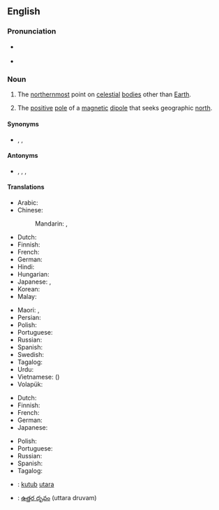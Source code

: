 {{also|north-pole|North Pole}}
==English==

===Pronunciation===
* {{a|RP}} {{IPA|en|/ˌnɔːθ ˈpəʊl/}}
* {{a|GA}} {{IPA|en|/ˌnɔɹθ ˈpoʊl/}}

===Noun===
{{en-noun}}

# The [[northernmost]] point on [[celestial]] [[body|bodies]] other than [[Earth]].
# {{lb|en|electromagnetism}} The [[positive]] [[pole]] of a [[magnetic]] [[dipole]] that seeks geographic [[north]].

====Synonyms====
* {{sense|positive magnetic pole}} {{l|en|positive pole}}, {{l|en|north-seeking pole}}, {{l|en|N-pole}}

====Antonyms====
* {{sense|positive magnetic pole}} {{l|en|negative pole}}, {{l|en|south pole}}, {{l|en|south-seeking pole}}, {{l|en|S-pole}}

====Translations====
{{trans-top|northernmost point on celestial bodies}}
* Arabic: {{t|ar|اَلْقُطْب اَلشَّمَالِيّ|m}}
* Chinese:
*: Mandarin: {{t+|zh|北極|sc=Hani}}, {{t+|zh|北极|tr=běijí|sc=Hani}}
* Dutch: {{t+|nl|noordpool|m}}
* Finnish: {{t+|fi|pohjoisnapa}}
* French: {{t+|fr|pôle Nord|m}}
* German: {{t+|de|Nordpol|m}}
* Hindi: {{t|hi|उत्तरी ध्रुव}}
* Hungarian: {{t+|hu|Északi-sark}}
* Japanese: {{t+|ja|北極|tr=ほっきょく, hokkyoku|sc=Jpan}}, {{t+|ja|北極点|tr=ほっきょくてん, hokkyokuten}}
* Korean: {{t+|ko|북극(北極)}}
* Malay: {{t|ms|kutub utara}}
{{trans-mid}}
* Maori: {{t|mi|pito raki}}, {{t|mi|pito ki te raki}}
* Persian: {{t|fa|قطب شمال|tr=qotb-e šomâl}}
* Polish: {{t|pl|biegun północny|m}}
* Portuguese: {{t|pt|polo norte|m}}
* Russian: {{t|ru|се́верный по́люс|m}}
* Spanish: {{t|es|polo norte|m}}
* Swedish: {{t+|sv|nordpol|c}}
* Tagalog: {{t|tl|hilagang taluktok}}
* Urdu: {{t|ur|قطب شمالی|m|tr=qutab śumālī|sc=ur-Arab}}
* Vietnamese: {{t+|vi|bắc cực}} ({{t|vi|北極}})
* Volapük: {{t+|vo|nolüdapov}}
{{trans-bottom}}

{{trans-top|positive pole of a magnetic dipole}}
* Dutch: {{t+|nl|noordpool|m}}
* Finnish: {{t+|fi|pohjoisnapa}}
* French: {{t+|fr|pôle nord|m}}
* German: {{t+|de|Nordpol|m}}
* Japanese: {{t+|ja|N極|tr=enu-kyoku|sc=Jpan}}
{{trans-mid}}
* Polish: {{t|pl|biegun północny|m}}
* Portuguese: {{t|pt|polo norte|m}}
* Russian: {{t|ru|се́верный по́люс|m}}
* Spanish: {{t|es|polo norte|m}}
* Tagalog: {{t|tl|hilagang balniing taluktok}}
{{trans-bottom}}

{{checktrans-top}}
* {{ttbc|id}}: [[kutub]] [[utara]]
{{trans-mid}}
* {{ttbc|te}}: [[ఉత్తర దృవం]] (uttara druvam)
{{trans-bottom}}